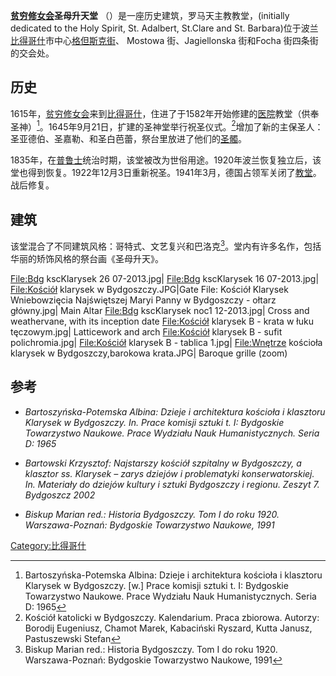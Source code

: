 {{Infobox church
| name                   = [[贫穷修女会|贫穷修女会]]圣母升天堂
| native_name            = {{lang|pl|Kościół Klarysek pw. Wniebowzięcia Najświętszej Maryi Panny w Bydgoszczy}}
| other name             = 
| image                  = Bydgoszcz, kościół klasztorny klarysek, ob. par. p.w. Matki Boskiej Wniebowziętej, 1582 b.JPG
| map_type               = Poland
| map_caption            = Location in Poland 
| latd                   = 53
| latm                   = 7
| lats                   = 27
| latNS                  = N
| longd                  = 18
| longm                  = 0
| longs                  = 11
| longEW                 = E
| location               = 波兰[[比得哥什|比得哥什]]
| denomination           = [[罗马天主教|罗马天主教]]  
| founded date           = {{start date| 1582}} 
| founder                = 
| dedication             = 圣母升天
| dedicated date         = 1645年9月21日
| heritage designation   = 60/31 A.
| completed date         = 1645
| materials              = 砖 
}}

'''[[贫穷修女会|贫穷修女会]]圣母升天堂''' （{{lang|pl|Kościół Klarysek pw. Wniebowzięcia Najświętszej Maryi Panny w Bydgoszczy}}）是一座历史建筑，罗马天主教教堂，(initially dedicated to the Holy Spirit, St. Adalbert, St.Clare and St. Barbara)位于波兰[[比得哥什|比得哥什]]市中心[[格但斯克街_(比得哥什)|格但斯克街]]、 Mostowa 街、Jagiellonska 街和Focha 街四条街的交会处。

== 历史 ==
1615年，[[贫穷修女会|贫穷修女会]]来到[[比得哥什|比得哥什]]，住进了于1582年开始修建的[[医院|医院]]教堂（供奉圣神）<ref name="BPA">Bartoszyńska-Potemska Albina: Dzieje i architektura kościoła i klasztoru Klarysek w Bydgoszczy. [w.] Prace komisji sztuki t. I: Bydgoskie Towarzystwo Naukowe. Prace Wydziału Nauk Humanistycznych. Seria D: 1965</ref>。1645年9月21日，扩建的圣神堂举行祝圣仪式。<ref name="KKB">Kościół katolicki w Bydgoszczy. Kalendarium. Praca zbiorowa. Autorzy: Borodij Eugeniusz, Chamot Marek, Kabaciński Ryszard, Kutta Janusz, Pastuszewski Stefan</ref>增加了新的主保圣人：圣亚德伯、圣嘉勒、和圣白芭蕾，祭台里放进了他们的[[圣髑|圣髑]]。

1835年，在[[普鲁士|普鲁士]]统治时期，该堂被改为世俗用途。1920年波兰恢复独立后，该堂也得到恢复。1922年12月3日重新祝圣。1941年3月，德国占领军关闭了[[教堂|教堂]]。战后修复。

== 建筑 ==
该堂混合了不同建筑风格：哥特式、文艺复兴和巴洛克<ref name="HB">Biskup Marian red.: Historia Bydgoszczy. Tom I do roku 1920. Warszawa-Poznań: Bydgoskie Towarzystwo Naukowe, 1991</ref>。堂内有许多名作，包括华丽的矫饰风格的祭台画《圣母升天》。

<gallery>
File:Bdg kscKlarysek 26 07-2013.jpg|
File:Bdg kscKlarysek 16 07-2013.jpg|
File:Kościół klarysek w Bydgoszczy.JPG|Gate
File: Kościół Klarysek Wniebowzięcia Najświętszej Maryi Panny w Bydgoszczy - ołtarz główny.jpg| Main Altar
File:Bdg kscKlarysek noc1 12-2013.jpg| Cross and weathervane, with its inception date
File:Kościół klarysek B - krata w łuku tęczowym.jpg| Latticework and arch
File:Kościół klarysek B - sufit polichromia.jpg|
File:Kościół klarysek B - tablica 1.jpg|
File:Wnętrze kościoła klarysek w Bydgoszczy,barokowa krata.JPG| Baroque grille (zoom)
</gallery>

== 参考 ==
* {{pl}} ''Bartoszyńska-Potemska Albina: Dzieje i architektura kościoła i klasztoru Klarysek w Bydgoszczy. In. Prace komisji sztuki t. I: Bydgoskie Towarzystwo Naukowe. Prace Wydziału Nauk Humanistycznych. Seria D: 1965''
* {{pl}} ''Bartowski Krzysztof: Najstarszy kościół szpitalny w Bydgoszczy, a klasztor ss. Klarysek – zarys dziejów i problematyki konserwatorskiej. In. Materiały do dziejów kultury i sztuki Bydgoszczy i regionu. Zeszyt 7. Bydgoszcz 2002''
* {{pl}} ''Biskup Marian red.: Historia Bydgoszczy. Tom I do roku 1920. Warszawa-Poznań: Bydgoskie Towarzystwo Naukowe, 1991'' 
{{reflist}}

[[Category:比得哥什|Category:比得哥什]]